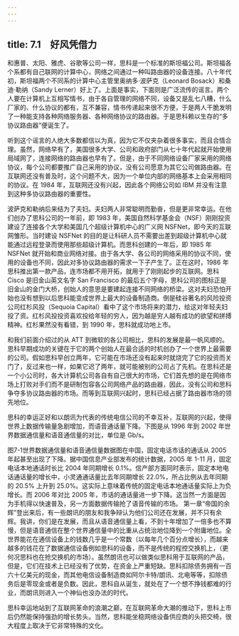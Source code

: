 ```yaml
---
---
---
```

title: 7.1　好风凭借力
---



和惠普、太阳、雅虎、谷歌等公司一样，思科是一个标准的斯坦福公司。斯坦福各个系都有自己联网的计算中心，网络之间通过一种叫路由器的设备连接。八十年代初，斯坦福两个不同系的计算中心主管里奥纳多·波萨克（Leonard Bosack）和桑迪·勒纳（Sandy Lerner）好上了。上面是事实，下面则是广泛流传的谣言。两个人要在计算机上互相写情书，由于各自管理的网络不同，设备又是乱七八糟，什么厂家的、什么协议的都有，互不兼容，情书传递起来很不方便，于是两人干脆发明了一种能支持各种网络服务器、各种网络协议的路由器。于是思科赖以生存的“多协议路由器”便诞生了。

听到这个谣言的人绝大多数都信以为真，因为它不仅夹杂着很多事实，而且合情合理。虽然，网络早有了，美国很多大学、公司和政府部门从七十年代起就开始使用局域网了，连接网络的路由器也早有了。但是，由于不同网络设备厂家采用的网络协议，每个公司都要推广自己采用的协议，没有公司愿意为其它公司做路由器。在互联网还没有普及时，这个问题不大，因为一个单位内部的网络基本上会采用相同的协议。在 1984 年，互联网还没有兴起，因此各个网络公司如 IBM 并没有注意到这种多协议路由器的重要性。

波萨克和勒纳后来结为了夫妇。夫妇两人非常聪明而勤奋，但是更非常幸运。在他们创办了思科公司的一年前，即 1983 年，美国自然科学基金会（NSF）刚刚投资建设了连接各个大学和美国几个超级计算机中心的广义网 NSFNet，即今天的互联网雏形。当时建设 NSFNet 的目的是让科研人员不需要出差到超级计算机中心就能通过远程登录而使用那些超级计算机。而思科创建的一年后，即 1985 年 NSFNet 就开始和商业网络对接。由于各大学、各公司的网络采用的协议不同，使用的设备也不同，因此对多协议路由器的需求一下子产生了。正在这时，1986 年思科推出第一款产品，连市场都不用开拓，就用于了刚刚起步的互联网。思科 Cisco 是旧金山英文名字 San Francisco 的最后五个字母，思科公司的图标正是旧金山的金门大桥，创始人的意思是要建起连接不同网络的桥梁。这对夫妇恐怕开始也没有想到以后思科能变成世界上最大的设备制造商。倒是硅谷著名的风险投资公司红杉风投（Sequoia Capital）看中了这个市场将来的潜力，给这对年轻夫妇投了资。红杉风投投资喜欢投给年轻的穷人，因为越是穷人越有成功的欲望和拼搏精神。红杉果然没有看错，到 1990 年，思科就成功地上市。

和我们前面介绍过的从 ATT 到微软的各公司相比，思科的发展是最一帆风顺的。思科早期成功的关键在于它的两个创始人在最合适的时机创办了一个世界上最需要的公司。假如思科早创立两年，它可能在市场还没有起来时就烧完了它的投资而关门了，反过来也一样，如果它迟了两年，就可能被别的公司占了先机。在思科还是一个小公司时，各大计算机公司各自有自己很大的市场，它们首先想的是在网络市场上打败对手们而不是研制包容各公司网络产品的路由器，因此，没有公司和思科争夺多协议路由器的市场。而等到互联网兴起时，思科已经占据了路由器市场的领先地位。

思科的幸运正好和以朗讯为代表的传统电信公司的不幸互补，互联网的兴起，使得世界上数据传输量急剧增加，而语音通话量下降。下图是从 1996 年到 2002 年世界数据通信量和语音通信量的对比，单位是 Gb/s。



图7-1世界数据通信量和语音通信量数据图在中国，固定电话市话的通话从 2005 年起甚至出现了下降。据中国信息产业部发布的统计数据，2005 年 1-11 月，固定电话本地通话时长比 2004 年同期增长 0.1%。信产部方面同时表示，固定本地电话通话量的增长中，小灵通通话量比去年同期增长 22.0%，所占比例从去年同期的 20.5% 上升到 25.0%。这实际上意味着传统的固定电话本地通话量实际上为负增长。而 2006 年对比 2005 年，市话的通话量进一步下降。这当然一方面是因为手机得以快速普及，另一方面数据传输抢了语音传输的市场。 第一章“帝国的余辉”登出来后，有一些朗讯的朋友和我争辩认为他们公司还在发展，并不只有余辉。我讲，你们是在发展，而且从语音通信量上看，不到十年增加了一倍多也不算慢，但是语音通信在整个世界通信量中的比重从占统治地位降到一个附庸地位。全世界能花在通信设备上的钱数几乎是一个常数（以每年几个百分点增长），而越来越多的钱花在了数据通信设备例如思科的设备，而不是传统的程控交换机上，（更何况思科也在抢交换机的市场）。虽然朗讯也可以做类似思科用于互联网的产品，但是，它们在技术上已经没有了优势，在资金上严重短缺。思科扣除债务拥有一百六十亿美元的现金，而其他电信设备制造商如阿尔卡特/朗讯、北电等等，扣除债务后是零现金或者是负数。因此，思科自从诞生，就处在了一个想不挣钱都难的行业，而朗讯则进入一个神仙也没办法的时代。

思科幸运地站到了互联网革命的浪潮之巅，在互联网革命大潮的推动下，思科上市后仍然能保持强劲的增长势头。当然，思科能坐稳网络设备供应商的头把交椅，很大程度上取决于它非常特殊的文化。
